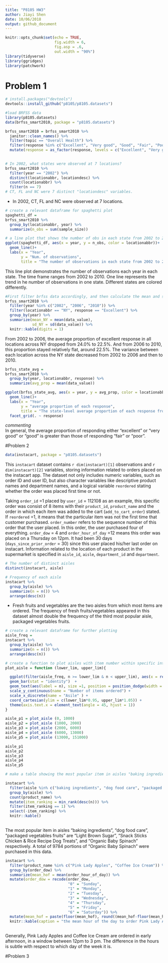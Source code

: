 ```yaml
---
title: "P8105 HW3"
author: Jiayi Shen
date: 10/06/2018
output: github_document
---
```


```r
knitr::opts_chunk$set(echo = TRUE, 
                      fig.width = 6,
                      fig.asp = .6,
                      out.width = "90%")
library(tidyverse)
library(ggridges)
library(patchwork)
```


# Problem 1
```r
# install.packages("devtools")
devtools::install_github("p8105/p8105.datasets")

#load BRFSS data
library(p8105.datasets)
data(brfss_smart2010, package = "p8105.datasets")
```

```r
brfss_smart2010 = brfss_smart2010 %>% 
  janitor::clean_names() %>% 
  filter(topic == "Overall Health") %>% 
  filter(response %in% c("Excellent", "Very good", "Good", "Fair", "Poor")) %>% 
  mutate(response = as_factor(response, levels = c("Excellent", "Very good", "Good", "Fair", "Poor"), ordered = TRUE))
  
```


```r
# In 2002, what states were observed at 7 locations?
brfss_smart2010 %>% 
  filter(year == "2002") %>% 
  distinct(locationabbr, locationdesc) %>% 
  count(locationabbr) %>% 
  filter(n == 7)
# CT, FL and NC were 7 distinct "locationdesc" variables.
```

- In 2002, CT, FL and NC were observed at 7 locations.  
  
```r
# create a relevant dataframe for spaghetti plot
spaghetti_df = 
brfss_smart2010 %>% 
  group_by(locationabbr, year) %>% 
  summarize(n_obs = sum(sample_size))

# a line plot that shows the number of obs in each state from 2002 to 2010. 
ggplot(spaghetti_df, aes(x = year, y = n_obs, color = locationabbr))+
  geom_line()+
  labs(x = "Year", 
       y = "Num. of observations",
       title = "The number of observations in each state from 2002 to 2010")
```
This line plot demonstrates the number of observations each year in each state. The time frame ranges from 2002 to 2010. One line represents the trend in he number of observations in one state. Different states are colored differently.  
  
```r

#First filter brfss data accordingly, and then calculate the mean and sd.
brfss_smart2010 %>% 
  filter(year %in% c("2002", "2006", "2010")) %>% 
  filter(locationabbr == "NY", response == "Excellent") %>% 
  group_by(year) %>% 
  summarize(mean_NY = mean(data_value), 
            sd_NY = sd(data_value)) %>% 
  knitr::kable(digits = 1)

```

From 2002 to 2006, the average proportion of excellent response in all locations across NY dropped from 24.0% to 22.5%. And from 2006 to 2010, this proportion stayed relatively flat, around 22.5%. The variance between each location across the NY state decreased from 2002 to 2006 and then to 2010.  
  
  

```r
brfss_state_avg = 
brfss_smart2010 %>% 
  group_by(year, locationabbr, response) %>% 
  summarize(avg_prop = mean(data_value))

ggplot(brfss_state_avg, aes(x = year, y = avg_prop, color = locationabbr))+
  geom_line()+
  labs(x = "Year",
       y = "average proportion of each response",
       title = "The state-level average proportion of each response from 2002 to 2010") +
  facet_grid(. ~ response)
```

 *commenting*\
In general, the average proportion of responding either "excellent" or "very good" or "good" is greater than those of responding "fair" or "poor".   
  

#Problem 2
```r
data(instacart, package = "p8105.datasets")
```
This `instacart` dataset contains `r dim(instacart)[1]` observations and `r dim(instacart)[2]` variables, storing information related to orders placed on the instacart app. The dataset not only includes numeric variables, such as order ID and user ID, but also character variables like descriptive product names and department names, and a logical variable `reordered` stating whether the order was placed first time or not.  
  
Taking `order_id` =1 placed by `user_id` = 112108 as an example, this specific order was consist of 8 items with their `product_id`, `product_name` and the order in which each item was added to the cart (`add_to_cart_order`) stated. If `reordered` =1, it means that the particular item was not the first time that customer purchased.  `order_number` refers to the sequence number of this order that the user placed. In this order, the user purchased four of everything. `order_dow` = 4 and `order_hour_of_day` =12 means this order was placed on a Thursday on 12pm. It had been 30 days (`days_since_prior_order` = 30) since this user placed his/her last order on instacart. Information related to the location of each product in the supermarket is specified in `aisle_id`, `aisle`, `department_id` and `department`.


```r
# The number of distinct aisles
distinct(instacart, aisle)

# Frequency of each aisle
instacart %>% 
  group_by(aisle) %>% 
  summarize(n = n()) %>% 
  arrange(desc(n))
```
- Fresh fruits and vegetables are the two aisles from which most items are ordered. The frequency of fresh fruits/vegetables appeared in this dataset almost double the frequency of the third most popular aisle, packaged vegetables fruits. 

```r
# create a relevant dataframe for further plotting
aisle_freq = 
instacart %>% 
  group_by(aisle) %>% 
  summarize(n = n()) %>% 
  arrange(desc(n))

# create a function to plot aisles with item number within specific interval.
plot_aisle = function (lower_lim, upper_lim){

  ggplot(filter(aisle_freq, n >= lower_lim & n < upper_lim), aes(x = reorder(aisle, -n), y = n)) +
  geom_bar(stat = "identity")  +
  geom_text(aes(label = n), size =1, position = position_dodge(width = 0.9), vjust = -0.25) +
  scale_y_continuous(name = "Number of items ordered") +
  scale_x_discrete(name = "Asile" ) +
  coord_cartesian(ylim = c(lower_lim*0.95, upper_lim*1.05)) +
  theme(axis.text.x = element_text(angle = 45, hjust = 1))
}

aisle_p1 = plot_aisle (0, 1000)
aisle_p2 = plot_aisle (1000, 2000)
aisle_p3 = plot_aisle (2000, 6000)
aisle_p4 = plot_aisle (6000, 13000)
aisle_p5 = plot_aisle (13000, 151000)

aisle_p1  
aisle_p2  
aisle_p3  
aisle_p4 
aisle_p5 

```

```r
# make a table showing the most popular item in aisles "baking ingredients", "dog food care", "packaged vegetables fruits"

instacart %>% 
  filter(aisle %in% c("baking ingredients", "dog food care", "packaged vegetables fruits")) %>% 
  group_by(aisle) %>% 
  count(product_name) %>% 
  mutate(item_ranking = min_rank(desc(n))) %>% 
  filter(item_ranking == 1) %>% 
  select(-item_ranking) %>% 
  knitr::kable()
  
```

The most popular item in aisles "baking ingredients", "dog food care", "packaged vegetables fruits" are "Light Brown Sugar", "Snack Sticks Chicken & Rice Recipe Dog Treats", and "Organic Baby Spinach" respectively. A total of 9784 portions of "Organic Baby Spinach" were purchased in this data. 


```r
instacart %>% 
  filter(product_name %in% c("Pink Lady Apples", "Coffee Ice Cream")) %>% 
  group_by(order_dow) %>% 
  summarize(mean_hof = mean(order_hour_of_day)) %>% 
  mutate(order_dow = recode(order_dow, 
                            "0" = "Sunday", 
                            "1" = "Monday", 
                            "2" = "Tuesday",
                            "3" = "Wednesday",
                            "4" = "Thursday",
                            "5" = "Friday",
                            "6" = "Saturday")) %>% 
  mutate(mean_hof = paste(floor(mean_hof), round((mean_hof-floor(mean_hof))*60), sep=":")) %>% 
  knitr::kable(caption = "the mean hour of the day to order Pink Lady Apples and Coffee Ice Cream")
  
```
Generally, Pink Lady Apples and Coffee Ice Cream are ordered in early afternoon, in a window between 12pm to 3 pm. The difference in the hours is subtle with respect to which day of the week it is. 

#Problem 3


